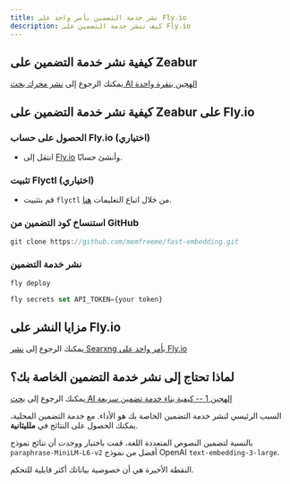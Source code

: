 ```yaml
---
title: نشر خدمة التضمين بأمر واحد على Fly.io
description: كيف تنشر خدمة التضمين على Fly.io
---
```


## كيفية نشر خدمة التضمين على Zeabur

يمكنك الرجوع إلى [نشر محرك بحث AI الهجين بنقرة واحدة](/docs/one-click-deploy-ai-search)

## كيفية نشر خدمة التضمين على Zeabur على Fly.io

<Steps>

### الحصول على حساب Fly.io (اختياري)

-   انتقل إلى [Fly.io](https://fly.io) وأنشئ حسابًا.

### تثبيت Flyctl (اختياري)

-   قم بتثبيت `flyctl` من خلال اتباع التعليمات [هنا](https://fly.io/docs/flyctl/install/).

### استنساخ كود التضمين من GitHub

```js
git clone https://github.com/memfreeme/fast-embedding.git
```

### نشر خدمة التضمين

```js
fly deploy

fly secrets set API_TOKEN={your token}
```

</Steps>

## مزايا النشر على Fly.io

يمكنك الرجوع إلى [نشر Searxng بأمر واحد على Fly.io](/docs/deploy-searxng-fly-io)

## لماذا تحتاج إلى نشر خدمة التضمين الخاصة بك؟

يمكنك الرجوع إلى [بحث AI الهجين 1 -- كيفية بناء خدمة تضمين سريعة](/blog/fast-local-embedding-service)

السبب الرئيسي لنشر خدمة التضمين الخاصة بك هو الأداء. مع خدمة التضمين المحلية، يمكنك الحصول على النتائج في **ملليثانية**.

بالنسبة لتضمين النصوص المتعددة اللغة، قمت باختبار ووجدت أن نتائج نموذج `paraphrase-MiniLM-L6-v2` أفضل من نموذج OpenAI `text-embedding-3-large`.

النقطة الأخيرة هي أن خصوصية بياناتك أكثر قابلية للتحكم.